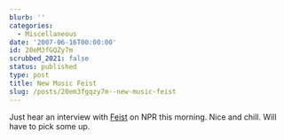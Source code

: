 ```yaml
---
blurb: ''
categories:
  - Miscellaneous
date: '2007-06-16T00:00:00'
id: 20eM3fGQZy7m
scrubbed_2021: false
status: published
type: post
title: New Music Feist
slug: /posts/20em3fgqzy7m--new-music-feist
---
```


Just hear an interview with [Feist](http://www.listentofeist.com/)
on NPR this morning. Nice and chill. Will have to pick some up.
